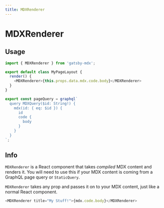 ```yaml
---
title: MDXRenderer
---
```


# MDXRenderer

## Usage

```js
import { MDXRenderer } from 'gatsby-mdx';

export default class MyPageLayout {
  render() {
    <MDXRenderer>{this.props.data.mdx.code.body}</MDXRenderer>
  }
}

export const pageQuery = graphql`
  query MDXQuery($id: String!) {
    mdx(id: { eq: $id }) {
      id
      code {
        body
      }
    }
  }
`;
```

## Info

`MDXRenderer` is a React component that takes *compiled* MDX content and
renders it. You will need to use this if your MDX content is coming
from a GraphQL page query or `StaticQuery`.

`MDXRenderer` takes any prop and passes it on to your MDX content,
just like a normal React component.

```js
<MDXRenderer title="My Stuff!">{mdx.code.body}</MDXRenderer>
```

